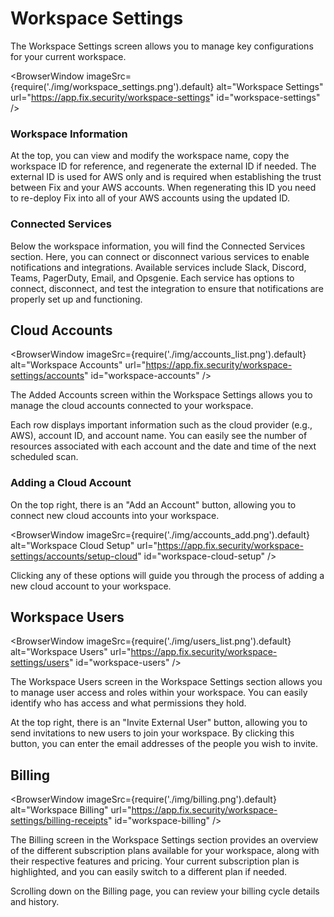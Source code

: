 
# Workspace Settings

The Workspace Settings screen allows you to manage key configurations for your current workspace.

<BrowserWindow 
    imageSrc={require('./img/workspace_settings.png').default}
    alt="Workspace Settings"
    url="https://app.fix.security/workspace-settings"
    id="workspace-settings"
/>

### Workspace Information

At the top, you can view and modify the workspace name, copy the workspace ID for reference, and regenerate the external ID if needed. The external ID is used for AWS only and is required when establishing the trust between Fix and your AWS accounts. When regenerating this ID you need to re-deploy Fix into all of your AWS accounts using the updated ID.

### Connected Services

Below the workspace information, you will find the Connected Services section. Here, you can connect or disconnect various services to enable notifications and integrations. Available services include Slack, Discord, Teams, PagerDuty, Email, and Opsgenie. Each service has options to connect, disconnect, and test the integration to ensure that notifications are properly set up and functioning.

## Cloud Accounts

<BrowserWindow 
    imageSrc={require('./img/accounts_list.png').default}
    alt="Workspace Accounts"
    url="https://app.fix.security/workspace-settings/accounts"
    id="workspace-accounts"
/>

The Added Accounts screen within the Workspace Settings allows you to manage the cloud accounts connected to your workspace.

Each row displays important information such as the cloud provider (e.g., AWS), account ID, and account name. You can easily see the number of resources associated with each account and the date and time of the next scheduled scan.

### Adding a Cloud Account

On the top right, there is an "Add an Account" button, allowing you to connect new cloud accounts into your workspace.

<BrowserWindow 
    imageSrc={require('./img/accounts_add.png').default}
    alt="Workspace Cloud Setup"
    url="https://app.fix.security/workspace-settings/accounts/setup-cloud"
    id="workspace-cloud-setup"
/>

Clicking any of these options will guide you through the process of adding a new cloud account to your workspace.

## Workspace Users

<BrowserWindow 
    imageSrc={require('./img/users_list.png').default}
    alt="Workspace Users"
    url="https://app.fix.security/workspace-settings/users"
    id="workspace-users"
/>

The Workspace Users screen in the Workspace Settings section allows you to manage user access and roles within your workspace. You can easily identify who has access and what permissions they hold.

At the top right, there is an "Invite External User" button, allowing you to send invitations to new users to join your workspace. By clicking this button, you can enter the email addresses of the people you wish to invite.

## Billing

<BrowserWindow 
    imageSrc={require('./img/billing.png').default}
    alt="Workspace Billing"
    url="https://app.fix.security/workspace-settings/billing-receipts"
    id="workspace-billing"
/>

The Billing screen in the Workspace Settings section provides an overview of the different subscription plans available for your workspace, along with their respective features and pricing. Your current subscription plan is highlighted, and you can easily switch to a different plan if needed.

Scrolling down on the Billing page, you can review your billing cycle details and history.
